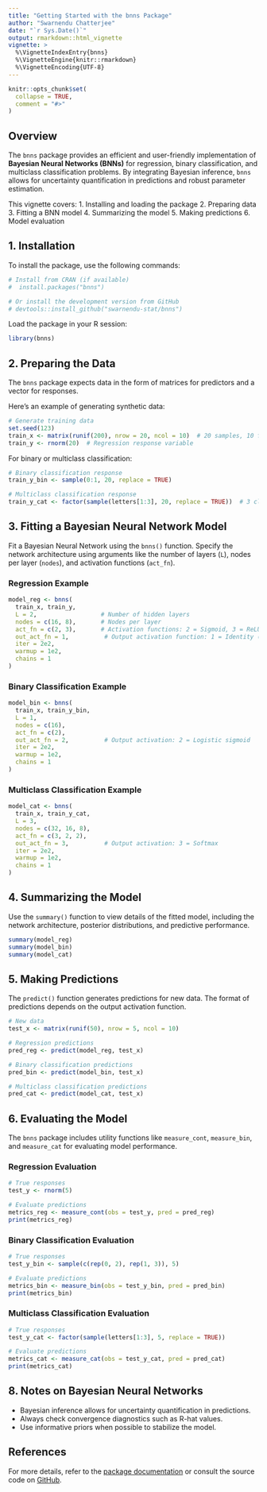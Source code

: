 ```yaml
---
title: "Getting Started with the bnns Package"
author: "Swarnendu Chatterjee"
date: "`r Sys.Date()`"
output: rmarkdown::html_vignette
vignette: >
  %\VignetteIndexEntry{bnns}
  %\VignetteEngine{knitr::rmarkdown}
  %\VignetteEncoding{UTF-8}
---
```


```r
knitr::opts_chunk$set(
  collapse = TRUE,
  comment = "#>"
)
```

## Overview

The `bnns` package provides an efficient and user-friendly implementation of **Bayesian Neural Networks (BNNs)** for regression, binary classification, and multiclass classification problems. By integrating Bayesian inference, `bnns` allows for uncertainty quantification in predictions and robust parameter estimation.

This vignette covers:
1. Installing and loading the package
2. Preparing data
3. Fitting a BNN model
4. Summarizing the model
5. Making predictions
6. Model evaluation

## 1. Installation

To install the package, use the following commands:

```r
# Install from CRAN (if available)
#  install.packages("bnns")

# Or install the development version from GitHub
# devtools::install_github("swarnendu-stat/bnns")
```

Load the package in your R session:

```r
library(bnns)
```

## 2. Preparing the Data

The `bnns` package expects data in the form of matrices for predictors and a vector for responses.

Here’s an example of generating synthetic data:

```r
# Generate training data
set.seed(123)
train_x <- matrix(runif(200), nrow = 20, ncol = 10)  # 20 samples, 10 features
train_y <- rnorm(20)  # Regression response variable
```

For binary or multiclass classification:

```r
# Binary classification response
train_y_bin <- sample(0:1, 20, replace = TRUE)

# Multiclass classification response
train_y_cat <- factor(sample(letters[1:3], 20, replace = TRUE))  # 3 classes
```

## 3. Fitting a Bayesian Neural Network Model

Fit a Bayesian Neural Network using the `bnns()` function. Specify the network architecture using arguments like the number of layers (`L`), nodes per layer (`nodes`), and activation functions (`act_fn`).

### Regression Example

```r
model_reg <- bnns(
  train_x, train_y,
  L = 2,                  # Number of hidden layers
  nodes = c(16, 8),       # Nodes per layer
  act_fn = c(2, 3),       # Activation functions: 2 = Sigmoid, 3 = ReLU
  out_act_fn = 1,          # Output activation function: 1 = Identity (for regression)
  iter = 2e2, 
  warmup = 1e2, 
  chains = 1
)
```

### Binary Classification Example

```r
model_bin <- bnns(
  train_x, train_y_bin,
  L = 1,
  nodes = c(16),
  act_fn = c(2),
  out_act_fn = 2,          # Output activation: 2 = Logistic sigmoid
  iter = 2e2, 
  warmup = 1e2, 
  chains = 1
)
```

### Multiclass Classification Example

```r
model_cat <- bnns(
  train_x, train_y_cat,
  L = 3,
  nodes = c(32, 16, 8),
  act_fn = c(3, 2, 2),
  out_act_fn = 3,          # Output activation: 3 = Softmax
  iter = 2e2, 
  warmup = 1e2, 
  chains = 1
)
```

## 4. Summarizing the Model

Use the `summary()` function to view details of the fitted model, including the network architecture, posterior distributions, and predictive performance.

```r
summary(model_reg)
summary(model_bin)
summary(model_cat)
```

## 5. Making Predictions

The `predict()` function generates predictions for new data. The format of predictions depends on the output activation function.

```r
# New data
test_x <- matrix(runif(50), nrow = 5, ncol = 10)

# Regression predictions
pred_reg <- predict(model_reg, test_x)

# Binary classification predictions
pred_bin <- predict(model_bin, test_x)

# Multiclass classification predictions
pred_cat <- predict(model_cat, test_x)
```

## 6. Evaluating the Model

The `bnns` package includes utility functions like `measure_cont`, `measure_bin`, and `measure_cat` for evaluating model performance.

### Regression Evaluation

```r
# True responses
test_y <- rnorm(5)

# Evaluate predictions
metrics_reg <- measure_cont(obs = test_y, pred = pred_reg)
print(metrics_reg)
```

### Binary Classification Evaluation

```r
# True responses
test_y_bin <- sample(c(rep(0, 2), rep(1, 3)), 5)

# Evaluate predictions
metrics_bin <- measure_bin(obs = test_y_bin, pred = pred_bin)
print(metrics_bin)
```

### Multiclass Classification Evaluation

```r
# True responses
test_y_cat <- factor(sample(letters[1:3], 5, replace = TRUE))

# Evaluate predictions
metrics_cat <- measure_cat(obs = test_y_cat, pred = pred_cat)
print(metrics_cat)
```

## 8. Notes on Bayesian Neural Networks

- Bayesian inference allows for uncertainty quantification in predictions.
- Always check convergence diagnostics such as R-hat values.
- Use informative priors when possible to stabilize the model.

## References

For more details, refer to the [package documentation](https://your-package-doc-link) or consult the source code on [GitHub](https://github.com/swarnendu/bnns).
